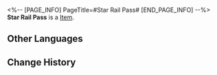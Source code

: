 <%-- [PAGE_INFO]
PageTitle=#Star Rail Pass#
[END_PAGE_INFO] --%>
{{Item Infobox
|title       = Star Rail Pass
|id          = 101
|image       = Item Star Rail Pass.png
|type        = 
|invCategory = Valuables
|rarity      = 5
|effect      = 
|description = Astral Express Universal Pass. Travel as far as the Star Rail stretches.
}}
{{Description|1=''"Map worlds, meet people, make memories."''}}
'''Star Rail Pass''' is a [[Item]].

==Other Languages==
{{Other Languages
|en   = Star Rail Pass
|zhs  = 星轨通票
|zht  = 星軌通票
|ja   = 星軌チケット
|ko   = 별의 궤도 티켓
|es   = Pase de los raíles estelares
|fr   = Pass du Star Rail
|ru   = Звёздный пропуск
|th   = Star Rail Pass
|vi   = Vé Tinh Cầu
|de   = Star-Rail-Pass
|id   = Star Rail Pass
|pt   = Passe de Star Rail
}}

==Change History==
{{Change History|2.0}}